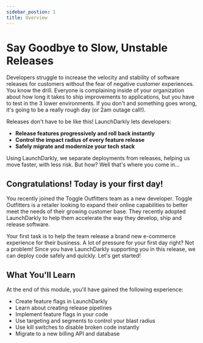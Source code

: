 ```yaml
---
sidebar_postion: 1
title: Overview
---
```


# Say Goodbye to Slow, Unstable Releases

Developers struggle to increase the velocity and stability of software releases for customers without the fear of negative customer experiences. You know the drill. Everyone is complaining inside of your organization about how long it takes to ship improvements to applications, but you have to test in the 3 lower environments. If you don't and something goes wrong, it's going to be a really rough day (or 2am outage call!).

Releases don't have to be like this! LaunchDarkly lets developers:

- **Release features progressively and roll back instantly**
- **Control the impact radius of every feature release**
- **Safely migrate and modernize your tech stack**

Using LaunchDarkly, we separate deployments from releases, helping us move faster, with less risk. But how? Well that's where you come in...

## Congratulations! Today is your first day!

You recently joined the Toggle Outfitters team as a new developer. Toggle Outfitters is a retailer looking to expand their online capabilities to better meet the needs of their growing customer base. They recently adopted LaunchDarkly to help them accelerate the way they develop, ship and release software.

Your first task is to help the team release a brand new e-commerce experience for their business. A lot of pressure for your first day right? Not a problem! Since you have LaunchDarkly supporting you in this release, we can deploy code safely and quickly. Let's get started!

## What You'll Learn

At the end of this module, you'll have gained the following experience:

- Create feature flags in LaunchDarkly
- Learn about creating release pipelines
- Implement feature flags in your code
- Use targeting and segments to control your blast radius
- Use kill switches to disable broken code instantly
- Migrate to a new billing API and database